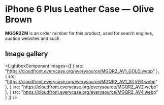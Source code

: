
# iPhone 6 Plus Leather Case — Olive Brown

<Callout type='info' emoji='👉🏻'>**MGQR2ZM** is an order number for this product, used for search engines, auction websites and such.</Callout>

## Image gallery

<LightboxComponent
    images={[
      {
        src: "https://cloudfront.everycase.org/everysource/MGQR2_AV1_GOLD.webp"
      },
      {
        src: "https://cloudfront.everycase.org/everysource/MGQR2_AV1_SILVER.webp"
      },
      {
        src: "https://cloudfront.everycase.org/everysource/MGQR2_AV2.webp"
      },
      {
        src: "https://cloudfront.everycase.org/everysource/MGQR2_AV4.webp"
      }
    ]}
  />
